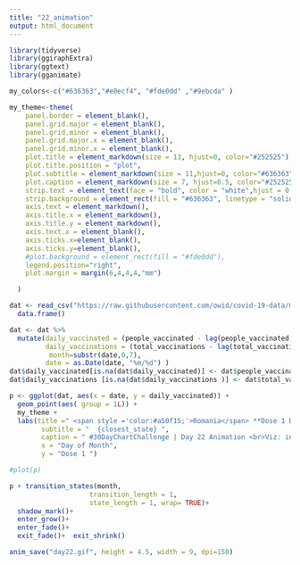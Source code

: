 ```yaml
---
title: "22_animation"
output: html_document
---
```


```r
library(tidyverse)
library(ggiraphExtra)
library(ggtext)
library(gganimate)

```


```r

my_colors<-c("#636363","#e0ecf4", "#fde0dd" ,"#9ebcda" )

my_theme<-theme(
    panel.border = element_blank(),
    panel.grid.major = element_blank(),
    panel.grid.minor = element_blank(),
    panel.grid.major.x = element_blank(),
    panel.grid.minor.x = element_blank(),
    plot.title = element_markdown(size = 13, hjust=0, color="#252525"), 
    plot.title.position = "plot",
    plot.subtitle = element_markdown(size = 11,hjust=0, color="#636363"),
    plot.caption = element_markdown(size = 7, hjust=0.5, color="#252525"),
    strip.text = element_text(face = "bold", color = "white",hjust = 0.5, size = 6),
    strip.background = element_rect(fill = "#636363", linetype = "solid", color="grey"),
    axis.text = element_markdown(),
    axis.title.x = element_markdown(),
    axis.title.y = element_markdown(),
    axis.text.x = element_blank(),
    axis.ticks.x=element_blank(),
    axis.ticks.y=element_blank(),
    #plot.background = element_rect(fill = "#fde0dd"),
    legend.position="right",
    plot.margin = margin(6,4,4,4,"mm")

  )

```



```r
dat <- read_csv("https://raw.githubusercontent.com/owid/covid-19-data/master/public/data/vaccinations/country_data/Romania.csv") %>% 
  data.frame()

dat <- dat %>% 
  mutate(daily_vaccinated = (people_vaccinated - lag(people_vaccinated, n = 1)),
         daily_vaccinations = (total_vaccinations - lag(total_vaccinations, n = 1)),
          month=substr(date,0,7),
         date = as.Date(date, "%m/%d") )
dat$daily_vaccinated[is.na(dat$daily_vaccinated)] <- dat$people_vaccinated[1]
dat$daily_vaccinations [is.na(dat$daily_vaccinations )] <- dat$total_vaccinations[1]
```



```r
p <- ggplot(dat, aes(x = date, y = daily_vaccinated)) +
  geom_point(aes( group = 1L)) + 
  my_theme +
  labs(title =" <span style ='color:#a50f15;'>Romania</span> **Dose 1 Daily Vaccinations**",
        subtitle = "  {closest_state} ", 
        caption = " #30DayChartChallenge | Day 22 Animation <br>Viz: inesz | Data Source: Our World in Data ",
        x = "Day of Month", 
        y = "Dose 1 ")

#plot(p)

p + transition_states(month,
                    transition_length = 1,
                    state_length = 1, wrap= TRUE)+
  shadow_mark()+
  enter_grow()+
  enter_fade()+
  exit_fade()+  exit_shrink()
```



```r

anim_save("day22.gif", height = 4.5, width = 9, dpi=150)

```

